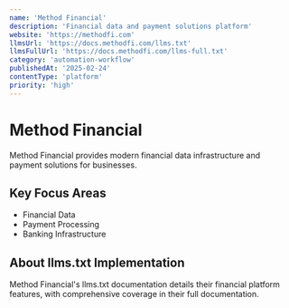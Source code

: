 ```yaml
---
name: 'Method Financial'
description: 'Financial data and payment solutions platform'
website: 'https://methodfi.com'
llmsUrl: 'https://docs.methodfi.com/llms.txt'
llmsFullUrl: 'https://docs.methodfi.com/llms-full.txt'
category: 'automation-workflow'
publishedAt: '2025-02-24'
contentType: 'platform'
priority: 'high'
---
```


# Method Financial

Method Financial provides modern financial data infrastructure and payment solutions for businesses.

## Key Focus Areas

- Financial Data
- Payment Processing
- Banking Infrastructure

## About llms.txt Implementation

Method Financial's llms.txt documentation details their financial platform features, with comprehensive coverage in their full documentation.
